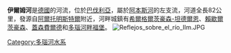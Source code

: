 {{Infobox river
  | name              = Ilm 
  | image             = 
  | image_caption     = 
  | source1_location  = [[上巴伐利亚行政区|上巴伐利亚行政区]]
  | mouth_location    = [[阿本斯河|阿本斯河]]
  | mouth_coordinates = {{coord|48|49|43|N|11|45|36|E|display=inline,title}}
  |progression= [[阿本斯河|阿本斯河]]→[[多瑙河|多瑙河]]
  | basin_countries   = [[德国|德国]]
  | length            = {{convert|82|km|abbr=on}}
  | source1_elevation = 
  | discharge1_avg    = 
  | basin_size        = 
}}
'''伊爾姆河'''是[[德國|德國]]的河流，位於[[巴伐利亞|巴伐利亞]]，屬於[[阿本斯河|阿本斯河]]的左支流，河道全長82公里，發源自[[阿爾托明斯特爾|阿爾托明斯特爾]]附近，河畔城鎮有[[希爾格爾茨豪森-坦德爾恩|希爾格爾茨豪森-坦德爾恩]]、[[賴歇爾茨豪森|賴歇爾茨豪森]]、[[蓋森費爾德|蓋森費爾德]]和[[多瑙河畔福堡|多瑙河畔福堡]]。
[[Image:Reflejos_sobre_el_río_Ilm.JPG|left]]
{{Germany-geo-stub}}
[[Category:多瑙河水系|Category:多瑙河水系]]